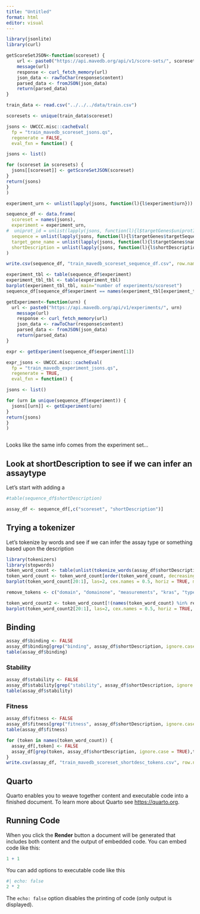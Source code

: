 ```yaml
---
title: "Untitled"
format: html
editor: visual
---
```



```r
library(jsonlite)
library(curl)

getScoreSetJSON<-function(scoreset) {
    url <- paste0("https://api.mavedb.org/api/v1/score-sets/", scoreset)
    message(url)
    response <- curl_fetch_memory(url)
    json_data <- rawToChar(response$content)
    parsed_data <- fromJSON(json_data)
    return(parsed_data)
}

train_data <- read.csv("../../../data/train.csv")

scoresets <- unique(train_data$scoreset)

jsons <- UWCCC.misc::cacheEval(
  fp = "train_mavedb_scoreset_jsons.qs",
  regenerate = FALSE,
  eval_fxn = function() {

jsons <- list()

for (scoreset in scoresets) {
  jsons[[scoreset]] <- getScoreSetJSON(scoreset)
}
return(jsons)
}
)

experiment_urn <- unlist(lapply(jsons, function(l){l$experiment$urn}))

sequence_df <- data.frame(
  scoreset = names(jsons),
  experiment = experiment_urn,
#  uniprot_id = unlist(lapply(jsons, function(l){l$targetGenes$uniprotIdFromMappedMetadata})),
  sequence = unlist(lapply(jsons, function(l){l$targetGenes$targetSequence$sequence})),
  target_gene_name = unlist(lapply(jsons, function(l){l$targetGenes$name})),
  shortDescription = unlist(lapply(jsons, function(l){l$shortDescription}))
)

write.csv(sequence_df, "train_mavedb_scoreset_sequence_df.csv", row.names=FALSE)
```

```r
experiment_tbl <- table(sequence_df$experiment)
experiment_tbl_tbl <- table(experiment_tbl)
barplot(experiment_tbl_tbl, main="number of experiments/scoreset")
sequence_df[sequence_df$experiment == names(experiment_tbl[experiment_tbl == 28]),] |> head() |> knitr::kable()

```


```r
getExperiment<-function(urn) {
  url <- paste0("https://api.mavedb.org/api/v1/experiments/", urn)
    message(url)
    response <- curl_fetch_memory(url)
    json_data <- rawToChar(response$content)
    parsed_data <- fromJSON(json_data)
    return(parsed_data)
}

expr <- getExperiment(sequence_df$experiment[1])

expr_jsons <- UWCCC.misc::cacheEval(
  fp = "train_mavedb_experiment_jsons.qs",
  regenerate = TRUE,
  eval_fxn = function() {

jsons <- list()

for (urn in unique(sequence_df$experiment)) {
  jsons[[urn]] <- getExperiment(urn)
}
return(jsons)
}
)



```

Looks like the same info comes from the experiment set...


## Look at shortDescription to see if we can infer an assaytype

Let's start with adding a 

```r
#table(sequence_df$shortDescription)

assay_df <- sequence_df[,c("scoreset", "shortDescription")]


```

## Trying a tokenizer

Let's tokenize by words and see if we can infer the assay type or something 
based upon the description

```r
library(tokenizers)
library(stopwords)
token_word_count <- table(unlist(tokenize_words(assay_df$shortDescription, stopwords = stopwords("en"))))
token_word_count <- token_word_count[order(token_word_count, decreasing=TRUE)]
barplot(token_word_count[20:1], las=2, cex.names = 0.5, horiz = TRUE, main = "frequency of words in short descriptions (top 20)")

remove_tokens <- c("domain", "domainone", "measurements", "kras", "type", "1.0", "zinc", "finger", "2", "v1")

token_word_count2 <- token_word_count[!(names(token_word_count) %in% remove_tokens)]
barplot(token_word_count2[20:1], las=2, cex.names = 0.5, horiz = TRUE, main = "frequency of words in short descriptions (top 20)\nRemove Tokens")
```

## Binding

```r
assay_df$binding <- FALSE
assay_df$binding[grep("binding", assay_df$shortDescription, ignore.case=TRUE)] <- TRUE
table(assay_df$binding)
```

### Stability
```r
assay_df$stability <- FALSE
assay_df$stability[grep("stability", assay_df$shortDescription, ignore.case=TRUE)] <- TRUE
table(assay_df$stability)
```

### Fitness

```r
assay_df$fitness <- FALSE
assay_df$fitness[grep("fitness", assay_df$shortDescription, ignore.case=TRUE)] <- TRUE
table(assay_df$fitness)
```

```r
for (token in names(token_word_count)) {
  assay_df[,token] <- FALSE
  assay_df[grep(token, assay_df$shortDescription, ignore.case = TRUE),token] <- TRUE
}
write.csv(assay_df, "train_mavedb_scoreset_shortdesc_tokens.csv", row.names=FALSE)

```


## Quarto

Quarto enables you to weave together content and executable code into a finished document. To learn more about Quarto see <https://quarto.org>.

## Running Code

When you click the **Render** button a document will be generated that includes both content and the output of embedded code. You can embed code like this:

```r
1 + 1
```

You can add options to executable code like this

```r
#| echo: false
2 * 2
```

The `echo: false` option disables the printing of code (only output is displayed).
